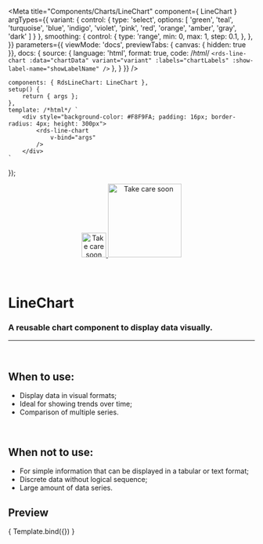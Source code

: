 
<Meta
	title="Components/Charts/LineChart"
	component={ LineChart }
	argTypes={{
		variant: {
			control: {
				type: 'select',
				options: [
				'green',
				'teal',
				'turquoise',
				'blue',
				'indigo',
				'violet',
				'pink',
				'red',
				'orange',
				'amber',
				'gray',
				'dark'
				]
			}
		},
		smoothing: {
			control: {
				type: 'range',
				min: 0,
				max: 1,
				step: 0.1,
			},
		},
	}}
	parameters={{
		viewMode: 'docs',
		previewTabs: { canvas: { hidden: true }},
		docs: {
			source: {
				language: 'html',
				format: true,
				code: /*html*/
`<rds-line-chart
	:data="chartData"
	variant="variant"
	:labels="chartLabels"
	:show-label-name="showLabelName"
/>`
			},
		}
	}}
/>

	components: { RdsLineChart: LineChart },
	setup() {
		return { args };
	},
	template: /*html*/ `
		<div style="background-color: #F8F9FA; padding: 16px; border-radius: 4px; height: 300px">
			<rds-line-chart
				v-bind="args"
			/>
		</div>
	`
});

<div align="center" style={{display: 'flex'}}>
    <a href="https://rahulaher.netlify.app">
        <img src="https://rahulaher.netlify.app/img/logo/glyph-black-colored.svg" alt="Take care soon" width="50" />
        <img src="https://rahulaher.netlify.app/img/logo/word-black-colored.svg" alt="Take care soon" width="150" />
    </a>
</div>

<br />
<br />

# LineChart

### A reusable chart component to display data visually.
---
<br />

## When to use:
- Display data in visual formats;
- Ideal for showing trends over time;
- Comparison of multiple series.

<br />

## When not to use:
- For simple information that can be displayed in a tabular or text format;
- Discrete data without logical sequence;
- Large amount of data series.

## Preview

<Canvas>
	<Story
		name="LineChart"
		args={{
			labels: ['January', 'February', 'March', 'April', 'May'],
			variant: 'green',
			fill: false,
			isDashed: false,
			borderDash: [5,5],
			smoothing: 0.3,
			showLabelName: true,
			xAxisRange: [0, 100],
			yAxisRange: [0, 100],
			data: [
				{
					name: 'Echocardiogram',
					datasets: [
						{
							label: 'Accomplished',
							data: [50, 50, 50, 50, 50],
						},
					]
				},
				{
					name: 'X-Ray',
					datasets: [
						{
							label: 'Accomplished',
							data: [120, 220, 180, 320, 150],
						},
					]
				},
				{
					name: 'Tomography',
					datasets: [
						{
							label: 'Accomplished',
							data: [55, 40, 33, 90, 120],
						},
					]
				}
			],
	}}
>
	{ Template.bind({}) }
  </Story>
</Canvas>

<ArgsTable story="LineChart" />


